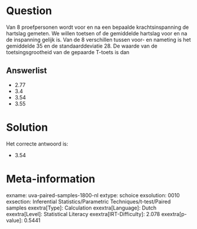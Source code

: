 Question
========

Van 8 proefpersonen wordt voor en na een bepaalde krachtsinspanning de
hartslag gemeten. We willen toetsen of de gemiddelde hartslag voor en na
de inspanning gelijk is. Van de 8 verschillen tussen voor- en nameting
is het gemiddelde 35 en de standaarddeviatie 28. De waarde van de
toetsingsgrootheid van de gepaarde T-toets is dan

Answerlist
----------

* 2.77
* 3.4
* 3.54
* 3.55

Solution
========

Het correcte antwoord is: 

* 3.54

Meta-information
================
exname: uva-paired-samples-1800-nl
extype: schoice
exsolution: 0010
exsection: Inferential Statistics/Parametric Techniques/t-test/Paired samples
exextra[Type]: Calculation
exextra[Language]: Dutch
exextra[Level]: Statistical Literacy
exextra[IRT-Difficulty]: 2.078
exextra[p-value]: 0.5441
